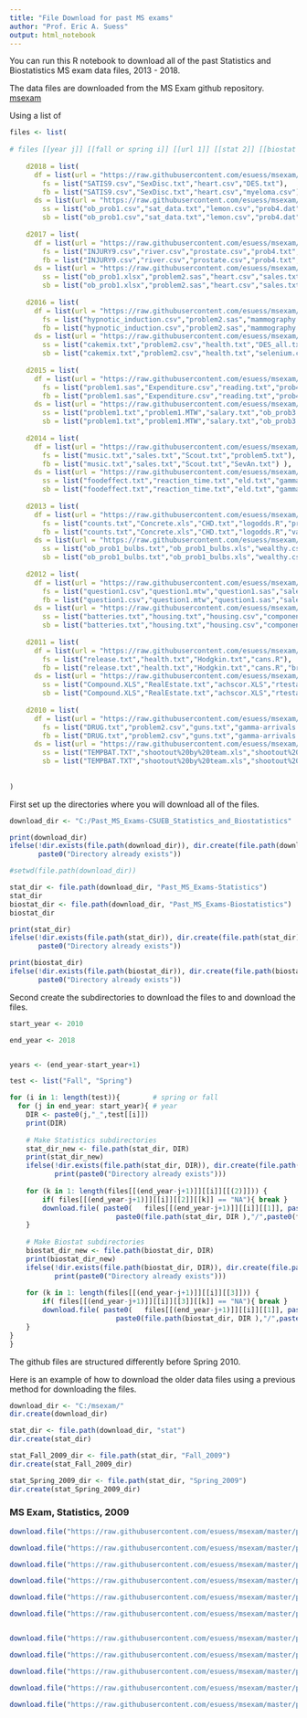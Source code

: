 ```yaml
---
title: "File Download for past MS exams"
author: "Prof. Eric A. Suess"
output: html_notebook
---
```



You can run this R notebook to download all of the past Statistics and Biostatistics MS exam data files, 2013 - 2018.

The data files are downloaded from the MS Exam github repository.  [msexam](https://github.com/esuess/msexam/tree/master/pastmsexam)

Using a list of 

```r
files <- list(
  
# files [[year j]] [[fall or spring i]] [[url 1]] [[stat 2]] [[biostat 3]]  
  
    d2018 = list( 
      df = list(url = "https://raw.githubusercontent.com/esuess/msexam/master/pastmsexam/2018/Fall2018/",
        fs = list("SATIS9.csv","SexDisc.txt","heart.csv","DES.txt"),
        fb = list("SATIS9.csv","SexDisc.txt","heart.csv","myeloma.csv") ),
      ds = list(url = "https://raw.githubusercontent.com/esuess/msexam/master/pastmsexam/2018/Spring2018/",
        ss = list("ob_prob1.csv","sat_data.txt","lemon.csv","prob4.dat","BigMac.csv"),
        sb = list("ob_prob1.csv","sat_data.txt","lemon.csv","prob4.dat","uis.txt") ) ),
  
    d2017 = list( 
      df = list(url = "https://raw.githubusercontent.com/esuess/msexam/master/pastmsexam/2017/Fall2017/",
        fs = list("INJURY9.csv","river.csv","prostate.csv","prob4.txt","Jets.csv"),
        fb = list("INJURY9.csv","river.csv","prostate.csv","prob4.txt","valung.csv") ),
      ds = list(url = "https://raw.githubusercontent.com/esuess/msexam/master/pastmsexam/2017/Spring2017/",
        ss = list("ob_prob1.xlsx","problem2.sas","heart.csv","sales.txt","Barley.csv"),
        sb = list("ob_prob1.xlsx","problem2.sas","heart.csv","sales.txt","breast.csv") ) ),
    
    d2016 = list(
      df = list(url = "https://raw.githubusercontent.com/esuess/msexam/master/pastmsexam/2016/Fall2016/",
        fs = list("hypnotic_induction.csv","problem2.sas","mammography.csv","cars.txt","forest.csv"),
        fb = list("hypnotic_induction.csv","problem2.sas","mammography.csv","cars.txt","kidrecurr.txt") ),
      ds = list(url = "https://raw.githubusercontent.com/esuess/msexam/master/pastmsexam/2016/Spring2016/",
        ss = list("cakemix.txt","problem2.csv","health.txt","DES_all.txt"),
        sb = list("cakemix.txt","problem2.csv","health.txt","selenium.csv") ) ),
    
    d2015 = list(
      df = list(url = "https://raw.githubusercontent.com/esuess/msexam/master/pastmsexam/2015/Fall2015/",
        fs = list("problem1.sas","Expenditure.csv","reading.txt","prob4.dat","iris.xlsx","iris.jpg"),
        fb = list("problem1.sas","Expenditure.csv","reading.txt","prob4.dat","tongue_cancer.csv") ),
      ds = list(url = "https://raw.githubusercontent.com/esuess/msexam/master/pastmsexam/2015/Spring2015/",
        ss = list("problem1.txt","problem1.MTW","salary.txt","ob_prob3.txt","prob4.dat","Survey_nonames_nocountry.xlsx","Survey_nonames_nocountry_corrected.xlsx"),
        sb = list("problem1.txt","problem1.MTW","salary.txt","ob_prob3.txt","prob4.dat","valung_small.csv") ) ),  
    
    d2014 = list(
      df = list(url = "https://raw.githubusercontent.com/esuess/msexam/master/pastmsexam/2014/Fall2014/",
        fs = list("music.txt","sales.txt","Scout.txt","problem5.txt"),
        fb = list("music.txt","sales.txt","Scout.txt","SevAn.txt") ),
      ds = list(url = "https://raw.githubusercontent.com/esuess/msexam/master/pastmsexam/2014/Spring2014/",
        ss = list("foodeffect.txt","reaction_time.txt","eld.txt","gamma.txt","mle2dgamma.R","problem5.txt"),
        sb = list("foodeffect.txt","reaction_time.txt","eld.txt","gamma.txt","mle2dgamma.R","phd.txt") ) ),
    
    d2013 = list(
      df = list(url = "https://raw.githubusercontent.com/esuess/msexam/master/pastmsexam/2013/Fall2013/",
        fs = list("counts.txt","Concrete.xls","CHD.txt","logodds.R","problem5.txt"),
        fb = list("counts.txt","Concrete.xls","CHD.txt","logodds.R","valung.csv") ),
      ds = list(url = "https://raw.githubusercontent.com/esuess/msexam/master/pastmsexam/2013/Spring2013/",
        ss = list("ob_prob1_bulbs.txt","ob_prob1_bulbs.xls","wealthy.csv","problem3.MTW","Weibull.R","ob_prob5_solid%20tumor.txt"),
        sb = list("ob_prob1_bulbs.txt","ob_prob1_bulbs.xls","wealthy.csv","Weibull.R","ob_prob5_solid%20tumor.txt") ) ),
    
    d2012 = list(
      df = list(url = "https://raw.githubusercontent.com/esuess/msexam/master/pastmsexam/2012/Fall2012/",
        fs = list("question1.csv","question1.mtw","question1.sas","sales.txt","problem4.R"),
        fb = list("question1.csv","question1.mtw","question1.sas","sales.txt","problem4.R") ),
      ds = list(url = "https://raw.githubusercontent.com/esuess/msexam/master/pastmsexam/2012/Spring2012/",
        ss = list("batteries.txt","housing.txt","housing.csv","component.R"),
        sb = list("batteries.txt","housing.txt","housing.csv","component.R","BMTH.txt") ) ),
  
    d2011 = list(
      df = list(url = "https://raw.githubusercontent.com/esuess/msexam/master/pastmsexam/2011/Fall2011/",
        fs = list("release.txt","health.txt","Hodgkin.txt","cans.R"),
        fb = list("release.txt","health.txt","Hodgkin.txt","cans.R","breast.csv") ),
      ds = list(url = "https://raw.githubusercontent.com/esuess/msexam/master/pastmsexam/2011/Spring2011/",
        ss = list("Compound.XLS","RealEstate.txt","achscor.XLS","rtestach.r","landings.R"),
        sb = list("Compound.XLS","RealEstate.txt","achscor.XLS","rtestach.r","landings.R","b_cancer.txt") ) ),
    
    d2010 = list(
      df = list(url = "https://raw.githubusercontent.com/esuess/msexam/master/pastmsexam/2010/Fall2010/",
        fs = list("DRUG.txt","problem2.csv","guns.txt","gamma-arrivals.txt","arrivals.R"),
        fb = list("DRUG.txt","problem2.csv","guns.txt","gamma-arrivals.txt","arrivals.R","q5.txt") ),
      ds = list(url = "https://raw.githubusercontent.com/esuess/msexam/master/pastmsexam/2010/Spring2010/",
        ss = list("TEMPBAT.TXT","shootout%20by%20team.xls","shootout%20by%20team.txt","weights.txt","umvue.R"),
        sb = list("TEMPBAT.TXT","shootout%20by%20team.xls","shootout%20by%20team.txt","weights.txt","umvue.R","BMT.txt") ) )    
  
    
)

```

First set up the directories where you will download all of the files.

```r
download_dir <- "C:/Past_MS_Exams-CSUEB_Statistics_and_Biostatistics"

print(download_dir)
ifelse(!dir.exists(file.path(download_dir)), dir.create(file.path(download_dir)), 
       paste0("Directory already exists"))

#setwd(file.path(download_dir))

stat_dir <- file.path(download_dir, "Past_MS_Exams-Statistics")
stat_dir
biostat_dir <- file.path(download_dir, "Past_MS_Exams-Biostatistics")
biostat_dir

print(stat_dir)
ifelse(!dir.exists(file.path(stat_dir)), dir.create(file.path(stat_dir)), 
       paste0("Directory already exists"))

print(biostat_dir)
ifelse(!dir.exists(file.path(biostat_dir)), dir.create(file.path(biostat_dir)), 
       paste0("Directory already exists"))
```

Second create the subdirectories to download the files to and download the files.

```r
start_year <- 2010

end_year <- 2018


years <- (end_year-start_year+1)

test <- list("Fall", "Spring")

for (i in 1: length(test)){        # spring or fall
  for (j in end_year: start_year){ # year
    DIR <- paste0(j,"_",test[[i]])
    print(DIR)
    
    # Make Statistics subdirectories
    stat_dir_new <- file.path(stat_dir, DIR)
    print(stat_dir_new)
    ifelse(!dir.exists(file.path(stat_dir, DIR)), dir.create(file.path(stat_dir, DIR)), 
           print(paste0("Directory already exists")))
    
    for (k in 1: length(files[[(end_year-j+1)]][[i]][[(2)]])) {
        if( files[[(end_year-j+1)]][[i]][[2]][[k]] == "NA"){ break }
        download.file( paste0(   files[[(end_year-j+1)]][[i]][[1]], paste0( files[[(end_year-j+1)]][[i]][[2]][[k]] )  ),
                          paste0(file.path(stat_dir, DIR ),"/",paste0(files[[(end_year-j+1)]][[i]][[2]][[k]]))   )
    }
  
    # Make Biostat subdirectories
    biostat_dir_new <- file.path(biostat_dir, DIR)
    print(biostat_dir_new)
    ifelse(!dir.exists(file.path(biostat_dir, DIR)), dir.create(file.path(biostat_dir, DIR)), 
           print(paste0("Directory already exists")))
    
    for (k in 1: length(files[[(end_year-j+1)]][[i]][[3]])) {
        if( files[[(end_year-j+1)]][[i]][[3]][[k]] == "NA"){ break }
        download.file( paste0(   files[[(end_year-j+1)]][[i]][[1]], paste0( files[[(end_year-j+1)]][[i]][[3]][[k]] )  ),
                          paste0(file.path(biostat_dir, DIR ),"/",paste0(files[[(end_year-j+1)]][[i]][[3]][[k]]))   )
    }
}
}

```


The github files are structured differently before Spring 2010.

Here is an example of how to download the older data files using a previous method for downloading the files.


```r
download_dir <- "C:/msexam/"
dir.create(download_dir)

stat_dir <- file.path(download_dir, "stat")
dir.create(stat_dir)

```


```r
stat_Fall_2009_dir <- file.path(stat_dir, "Fall_2009")
dir.create(stat_Fall_2009_dir)

stat_Spring_2009_dir <- file.path(stat_dir, "Spring_2009")
dir.create(stat_Spring_2009_dir)

```




### MS Exam, Statistics, 2009

```r
download.file("https://raw.githubusercontent.com/esuess/msexam/master/pastmsexam/2009/Fall2009/CONTAM.TXT", file.path(stat_Fall_2009_dir, "CONTAM.TXT"))

download.file("https://raw.githubusercontent.com/esuess/msexam/master/pastmsexam/2009/Fall2009/Reading%20Data.csv", file.path(stat_Fall_2009_dir, "Reading%20Data.csv"))

download.file("https://raw.githubusercontent.com/esuess/msexam/master/pastmsexam/2009/Fall2009/Reading%20Data.txt", file.path(stat_Fall_2009_dir, "Reading Data.txt"))

download.file("https://raw.githubusercontent.com/esuess/msexam/master/pastmsexam/2009/Fall2009/pollination.txt", file.path(stat_Fall_2009_dir, "pollination.txt"))

download.file("https://raw.githubusercontent.com/esuess/msexam/master/pastmsexam/2009/Fall2009/program4.R", file.path(stat_Fall_2009_dir, "program4.R"))

download.file("https://raw.githubusercontent.com/esuess/msexam/master/pastmsexam/2009/Fall2009/Health.txt", file.path(stat_Fall_2009_dir, "Health.txt"))


download.file("https://raw.githubusercontent.com/esuess/msexam/master/pastmsexam/2009/Spring2009/BATTERY.txt", file.path(stat_Spring_2009_dir, "BATTERY.txt"))

download.file("https://raw.githubusercontent.com/esuess/msexam/master/pastmsexam/2009/Spring2009/DataSet.csv", file.path(stat_Spring_2009_dir, "DataSet.csv"))

download.file("https://raw.githubusercontent.com/esuess/msexam/master/pastmsexam/2009/Spring2009/DataSet.txt", file.path(stat_Spring_2009_dir, "DataSet.txt"))

download.file("https://raw.githubusercontent.com/esuess/msexam/master/pastmsexam/2009/Spring2009/compareMSE.R", file.path(stat_Spring_2009_dir, "compareMSE.R"))

download.file("https://raw.githubusercontent.com/esuess/msexam/master/pastmsexam/2009/Spring2009/MMA.txt", file.path(stat_Spring_2009_dir, "MMA.txt"))


```






